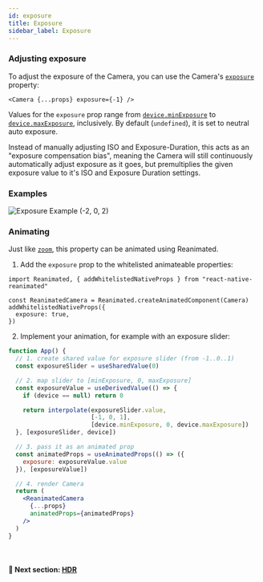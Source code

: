 ```yaml
---
id: exposure
title: Exposure
sidebar_label: Exposure
---
```


### Adjusting exposure

To adjust the exposure of the Camera, you can use the Camera's [`exposure`](/docs/api/interfaces/CameraProps#exposure) property:

```tsx
<Camera {...props} exposure={-1} />
```

Values for the `exposure` prop range from [`device.minExposure`](/docs/api/interfaces/CameraDevice#minexposure) to [`device.maxExposure`](/docs/api/interfaces/CameraDevice#maxexposure), inclusively. By default (`undefined`), it is set to neutral auto exposure.

Instead of manually adjusting ISO and Exposure-Duration, this acts as an "exposure compensation bias", meaning the Camera will still continuously automatically adjust exposure as it goes, but premultiplies the given exposure value to it's ISO and Exposure Duration settings.

### Examples

![Exposure Example (-2, 0, 2)](/img/exposure.jpg)

### Animating

Just like [`zoom`](zooming), this property can be animated using Reanimated.

1. Add the `exposure` prop to the whitelisted animateable properties:

  ```tsx
  import Reanimated, { addWhitelistedNativeProps } from "react-native-reanimated"

  const ReanimatedCamera = Reanimated.createAnimatedComponent(Camera)
  addWhitelistedNativeProps({
    exposure: true,
  })
  ```

2. Implement your animation, for example with an exposure slider:

  ```jsx
  function App() {
    // 1. create shared value for exposure slider (from -1..0..1)
    const exposureSlider = useSharedValue(0)

    // 2. map slider to [minExposure, 0, maxExposure]
    const exposureValue = useDerivedValue(() => {
      if (device == null) return 0

      return interpolate(exposureSlider.value,
                         [-1, 0, 1],
                         [device.minExposure, 0, device.maxExposure])
    }, [exposureSlider, device])

    // 3. pass it as an animated prop
    const animatedProps = useAnimatedProps(() => ({
      exposure: exposureValue.value
    }), [exposureValue])

    // 4. render Camera
    return (
      <ReanimatedCamera
        {...props}
        animatedProps={animatedProps}
      />
    )
  }
  ```

<br />

#### 🚀 Next section: [HDR](hdr)
